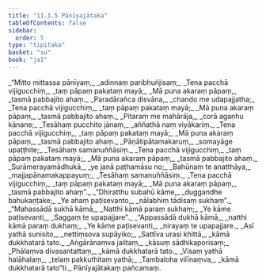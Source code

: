 ```yaml
---
title: "11.1.5 Pānīyajātaka"
tableOfContents: false
sidebar:
  order: 5
type: "tipitaka"
basket: "su"
book: "ja1"
---
```



<DynamicBreadcrumb />

<Division number="59" book="ja1">

<Paragraph number="2169" type="verses" book="ja1">
_“Mitto mittassa pānīyaṃ,_  
_adinnaṃ paribhuñjisaṃ;_  
_Tena pacchā vijigucchiṃ,_  
_taṃ pāpaṃ pakataṃ mayā;_  
_Mā puna akaraṃ pāpaṃ,_  
_tasmā pabbajito ahaṃ._  

</Paragraph>

</Division>
<Division number="60" book="ja1">

<Paragraph number="2170" type="verses" book="ja1">
_Paradārañca disvāna,_  
_chando me udapajjatha;_  
_Tena pacchā vijigucchiṃ,_  
_taṃ pāpaṃ pakataṃ mayā;_  
_Mā puna akaraṃ pāpaṃ,_  
_tasmā pabbajito ahaṃ._  

</Paragraph>

</Division>
<Division number="61" book="ja1">

<Paragraph number="2171" type="verses" book="ja1">
_Pitaraṃ me mahārāja,_  
_corā agaṇhu kānane;_  
_Tesāhaṃ pucchito jānaṃ,_  
_aññathā naṃ viyākariṃ._  

</Paragraph>

</Division>
<Division number="62" book="ja1">

<Paragraph number="2172" type="verses" book="ja1">
_Tena pacchā vijigucchiṃ,_  
_taṃ pāpaṃ pakataṃ mayā;_  
_Mā puna akaraṃ pāpaṃ,_  
_tasmā pabbajito ahaṃ._  

</Paragraph>

</Division>
<Division number="63" book="ja1">

<Paragraph number="2173" type="verses" book="ja1">
_Pāṇātipātamakaruṃ,_  
_somayāge upaṭṭhite;_  
_Tesāhaṃ samanuññāsiṃ._  

</Paragraph>

</Division>
<Division number="64" book="ja1">

<Paragraph number="2174" type="verses" book="ja1">
_Tena pacchā vijigucchiṃ,_  
_taṃ pāpaṃ pakataṃ mayā;_  
_Mā puna akaraṃ pāpaṃ,_  
_tasmā pabbajito ahaṃ._  

</Paragraph>

</Division>
<Division number="65" book="ja1">

<Paragraph number="2175" type="verses" book="ja1">
_Surāmerayamādhukā,_  
_ye janā paṭhamāsu no;_  
_Bahūnaṃ te anatthāya,_  
_majjapānamakappayuṃ;_  
_Tesāhaṃ samanuññāsiṃ._  

</Paragraph>

</Division>
<Division number="66" book="ja1">

<Paragraph number="2176" type="verses" book="ja1">
_Tena pacchā vijigucchiṃ,_  
_taṃ pāpaṃ pakataṃ mayā;_  
_Mā puna akaraṃ pāpaṃ,_  
_tasmā pabbajito ahaṃ”._  

</Paragraph>

</Division>
<Division number="67" book="ja1">

<Paragraph number="2177" type="verses" book="ja1">
_“Dhiratthu subahū kāme,_  
_duggandhe bahukaṇṭake;_  
_Ye ahaṃ paṭisevanto,_  
_nālabhiṃ tādisaṃ sukhaṃ”._  

</Paragraph>

</Division>
<Division number="68" book="ja1">

<Paragraph number="2178" type="verses" book="ja1">
_“Mahassādā sukhā kāmā,_  
_Natthi kāmā paraṃ sukhaṃ;_  
_Ye kāme paṭisevanti,_  
_Saggaṃ te upapajjare”._  

</Paragraph>

</Division>
<Division number="69" book="ja1">

<Paragraph number="2179" type="verses" book="ja1">
_“Appassādā dukhā kāmā,_  
_natthi kāmā paraṃ dukhaṃ;_  
_Ye kāme paṭisevanti,_  
_nirayaṃ te upapajjare._  

</Paragraph>

</Division>
<Division number="70" book="ja1">

<Paragraph number="2180" type="verses" book="ja1">
_Asī yathā sunisito,_  
_nettiṃsova supāyiko;_  
_Sattīva urasi khittā,_  
_kāmā dukkhatarā tato._  

</Paragraph>

</Division>
<Division number="71" book="ja1">

<Paragraph number="2181" type="verses" book="ja1">
_Aṅgārānaṃva jalitaṃ,_  
_kāsuṃ sādhikaporisaṃ;_  
_Phālaṃva divasantattaṃ,_  
_kāmā dukkhatarā tato._  

</Paragraph>

</Division>
<Division number="72" book="ja1">

<Paragraph number="2182" type="verses" book="ja1">
_Visaṃ yathā halāhalaṃ,_  
_telaṃ pakkuthitaṃ yathā;_  
_Tambaloha vilīnaṃva,_  
_kāmā dukkhatarā tato”ti._  


</Paragraph>
</Division>

<Paragraph number="2183" type="center" book="ja1">
Pānīyajātakaṃ pañcamaṃ.
</Paragraph>
